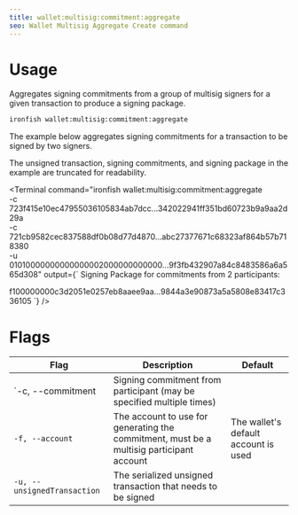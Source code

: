 ```yaml
---
title: wallet:multisig:commitment:aggregate
seo: Wallet Multisig Aggregate Create command
---
```


# Usage

Aggregates signing commitments from a group of multisig signers for a given transaction to produce a signing package.

```sh
ironfish wallet:multisig:commitment:aggregate
```

The example below aggregates signing commitments for a transaction to be signed by two signers.

The unsigned transaction, signing commitments, and signing package in the example are truncated for readability.

<Terminal command="ironfish wallet:multisig:commitment:aggregate \
-c 723f415e10ec47955036105834ab7dcc...342022941ff351bd60723b9a9aa2d29a \
-c 721cb9582cec837588df0b08d77d4870...abc27377671c68323af864b57b718380 \
-u 01010000000000000002000000000000...9f3fb432907a84c8483586a6a565d308"
  output={`
Signing Package for commitments from 2 participants:

f100000000c3d2051e0257eb8aaee9aa...9844a3e90873a5a5808e83417c336105
  `}
/>

# Flags

| Flag | Description | Default |
| ---- | ----------- | ------- |
| `-c, --commitment | Signing commitment from participant (may be specified multiple times) ||
| `-f, --account` | The account to use for generating the commitment, must be a multisig participant account | The wallet's default account is used |
| `-u, --unsignedTransaction` | The serialized unsigned transaction that needs to be signed ||
